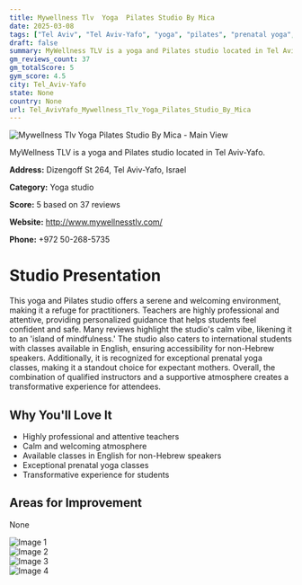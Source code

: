 ```yaml
---
title: Mywellness Tlv  Yoga  Pilates Studio By Mica
date: 2025-03-08
tags: ["Tel Aviv", "Tel Aviv-Yafo", "yoga", "pilates", "prenatal yoga", "calm atmosphere", "supportive community", "Tel Aviv-Yafo"]  
draft: false
summary: MyWellness TLV is a yoga and Pilates studio located in Tel Aviv-Yafo.
gm_reviews_count: 37
gm_totalScore: 5
gym_score: 4.5
city: Tel_Aviv-Yafo
state: None
country: None
url: Tel_AvivYafo_Mywellness_Tlv_Yoga_Pilates_Studio_By_Mica
---
```


<div className="aspect-[16/9] relative my-8">
  <img 
    src="https://lh5.googleusercontent.com/p/AF1QipPge2bO-qdH7t0nKdIYE2igwu4M-t-pKGlNNn7-=w1920-h1080-k-no"
    alt="Mywellness Tlv  Yoga  Pilates Studio By Mica - Main View"
    className="object-cover absolute inset-0 w-full h-full rounded-lg"
  />
</div>

MyWellness TLV is a yoga and Pilates studio located in Tel Aviv-Yafo.

**Address:** Dizengoff St 264, Tel Aviv-Yafo, Israel

**Category:** Yoga studio

**Score:** 5 based on 37 reviews

**Website:** http://www.mywellnesstlv.com/

**Phone:** +972 50-268-5735

# Studio Presentation

This yoga and Pilates studio offers a serene and welcoming environment, making it a refuge for practitioners. Teachers are highly professional and attentive, providing personalized guidance that helps students feel confident and safe. Many reviews highlight the studio's calm vibe, likening it to an 'island of mindfulness.' The studio also caters to international students with classes available in English, ensuring accessibility for non-Hebrew speakers. Additionally, it is recognized for exceptional prenatal yoga classes, making it a standout choice for expectant mothers. Overall, the combination of qualified instructors and a supportive atmosphere creates a transformative experience for attendees.



## Why You'll Love It

- Highly professional and attentive teachers
- Calm and welcoming atmosphere
- Available classes in English for non-Hebrew speakers
- Exceptional prenatal yoga classes
- Transformative experience for students

## Areas for Improvement

None

<div className="grid grid-cols-1 xl:grid-cols-2 gap-4 my-8">
<div className="aspect-[4/3] relative"><img src="https://lh3.googleusercontent.com/p/AF1QipPSsMpHvflI5UuNn9wunoST8JKwhrb0ZyCh1RQt=w1920-h1080-k-no" alt="Image 1" className="object-cover absolute inset-0 w-full h-full rounded-lg" /></div>
<div className="aspect-[4/3] relative"><img src="https://lh5.googleusercontent.com/p/AF1QipO60OyKptBM4SHzePZFi3aeoWACXWWDSHFEtjwd=w1920-h1080-k-no" alt="Image 2" className="object-cover absolute inset-0 w-full h-full rounded-lg" /></div>
<div className="aspect-[4/3] relative"><img src="https://lh5.googleusercontent.com/p/AF1QipPc3j8fGDKb0bvaipV4z3wgYEd0ATPOei_uSQtW=w1920-h1080-k-no" alt="Image 3" className="object-cover absolute inset-0 w-full h-full rounded-lg" /></div>
<div className="aspect-[4/3] relative"><img src="https://lh5.googleusercontent.com/p/AF1QipOLjQmivbzVFxqhlgbqJOMj9cxda9qFV648WL3k=w1920-h1080-k-no" alt="Image 4" className="object-cover absolute inset-0 w-full h-full rounded-lg" /></div>
</div>